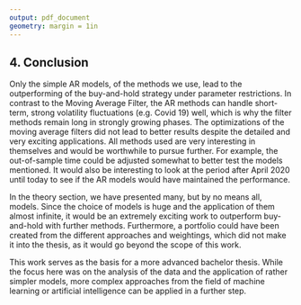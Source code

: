 ```yaml
---
output: pdf_document
geometry: margin = 1in
---
```


## 4. Conclusion 

Only the simple AR models, of the methods we use, lead to the outperforming of the buy-and-hold strategy under parameter restrictions. In contrast to the Moving Average Filter, the AR methods can handle short-term, strong volatility fluctuations (e.g. Covid 19) well, which is why the filter methods remain long in strongly growing phases.
The optimizations of the moving average filters did not lead to better results despite the detailed and very exciting applications.
All methods used are very interesting in themselves and would be worthwhile to pursue further. For example, the out-of-sample time could be adjusted somewhat to better test the models mentioned. It would also be interesting to look at the period after April 2020 until today to see if the AR models would have maintained the performance.

In the theory section, we have presented many, but by no means all, models. Since the choice of models is huge and the application of them almost infinite, it would be an extremely exciting work to outperform buy-and-hold with further methods. Furthermore, a portfolio could have been created from the different approaches and weightings, which did not make it into the thesis, as it would go beyond the scope of this work.

This work serves as the basis for a more advanced bachelor thesis. While the focus here was on the analysis of the data and the application of rather simpler models, more complex approaches from the field of machine learning or artificial intelligence can be applied in a further step.